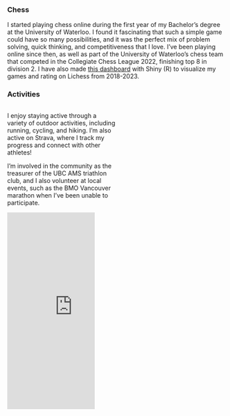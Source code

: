 ### Chess

I started playing chess online during the first year of my Bachelor's degree at the University of Waterloo. I found it fascinating that such a simple game could have so many possibilities, and it was the perfect mix of problem solving, quick thinking, and competitiveness that I love. I've been playing online since then, as well as part of the University of Waterloo's chess team that competed in the Collegiate Chess League 2022, finishing top 8 in division 2. I have also made [this dashboard](https://nvarabioff.shinyapps.io/chess-match-history/) with Shiny (R) to visualize my games and rating on Lichess from 2018-2023.

<!-- If you're feeling confident, test your skills with [Lichess](https://lichess.org/) daily puzzle!
<iframe src="https://lichess.org/training/frame?theme=brown&bg=dark" style="width: 100px; aspect-ratio: 10/11;" allowtransparency="true" frameborder="0"></iframe> -->

### Activities

:::{.row}
:::{.column width=50%}
I enjoy staying active through a variety of outdoor activities, including running, cycling, and hiking. I’m also active on Strava, where I track my progress and connect with other athletes!

I’m involved in the community as the treasurer of the UBC AMS triathlon club, and I also volunteer at local events, such as the BMO Vancouver marathon when I've been unable to participate.
:::

:::{.column width=5%}
<!-- empty column to create gap -->
:::

::: {.column width="40%"}
<iframe height='454' width='300' frameborder='0' allowtransparency='true' scrolling='no' src='https://www.strava.com/athletes/11038877/latest-rides/13f7c9ae5c9638d802e275882ceacaa0ee0d0084'></iframe>
:::
:::
